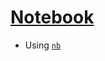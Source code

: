 # [Notebook](https://github.com/saforem2/notebook)

- Using [`nb`](https://xwmx.github.io/nb/#-browsing)
